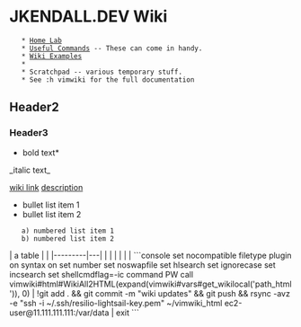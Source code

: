 = JKENDALL.DEV Wiki =
    * [[Home Lab]]
    * [[Useful Commands]] -- These can come in handy.
    * [[Wiki Examples]] 
    * 
    * Scratchpad -- various temporary stuff.
    * See :h vimwiki for the full documentation
== Header2 ==
=== Header3 ===

*bold text*
_italic text_

[[wiki link]]
[[wiki link|description]]

* bullet list item 1
* bullet list item 2
    a) numbered list item 1
    b) numbered list item 2

{{{python
def greet(s):
    print("Hello, " + s)
}}}

| a table |   |
|---------|---|
|         |   |
|         |   |
```console
set nocompatible
filetype plugin on
syntax on
set number
set noswapfile
set hlsearch
set ignorecase
set incsearch
set shellcmdflag=-ic
command PW call vimwiki#html#WikiAll2HTML(expand(vimwiki#vars#get_wikilocal('path_html')), <bang>0) | !git add . && git commit -m "wiki updates" && git push && rsync -avz -e "ssh -i ~/.ssh/resilio-lightsail-key.pem"  ~/vimwiki_html ec2-user@11.111.111.111:/var/data | exit
```
